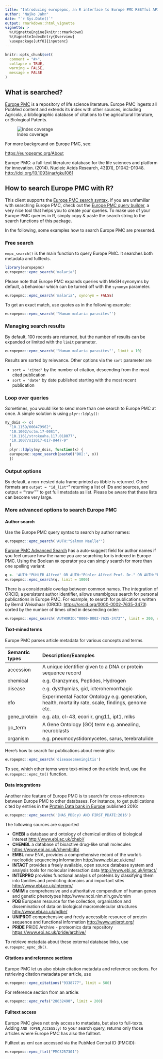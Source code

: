 ```yaml
---
title: "Introducing europepmc, an R interface to Europe PMC RESTful API"
author: "Najko Jahn"
date: "`r Sys.Date()`"
output: rmarkdown::html_vignette
vignette: >
  %\VignetteEngine{knitr::rmarkdown}
  %\VignetteIndexEntry{Overview}
  \usepackage[utf8]{inputenc}
---
```



```r
knitr::opts_chunk$set(
  comment = "#>",
  collapse = TRUE,
  warning = FALSE,
  message = FALSE
)
```

## What is searched?

[Europe PMC](http://europepmc.org/) is a repository of life science literature. Europe PMC ingests all PubMed content and extends its index with other sources, including Agricola, a bibliographic database of citations to the agricultural literature, or Biological Patents. 

![Index coverage](http://europepmc.org/wicket/resource/uk.bl.ukpmc.web.pages.faq.Help/images/EuropePMCContent-ver-4BB17F003F8F38DF2D3BBE48AB5896C6.png)

For more background on Europe PMC, see:

<https://europepmc.org/About>

Europe PMC: a full-text literature database for the life sciences and platform
for innovation. (2014). Nucleic Acids Research, 43(D1), D1042–D1048. <http://doi.org/10.1093/nar/gku1061>

## How to search Europe PMC with R?

This client supports the [Europe PMC search syntax](http://europepmc.org/Help#SSR). If you are unfamiliar with searching Europe PMC, check out the [Europe PMC query builder](https://europepmc.org/advancesearch), a very nice tool that helps you to create your queries. To make use of your Europe PMC queries in R, simply copy & paste the search string to the search functions of this package. 

In the following, some examples how to search Europe PMC are presented.

### Free search

`empc_search()` is the main function to query Europe PMC. It searches both metadata and fulltexts. 


```r
library(europepmc)
europepmc::epmc_search('malaria')
```

Please note that Europe PMC expands queries with MeSH synonyms by default, a behaviour which can be turned off with the `synonym` parameter. 

```r
europepmc::epmc_search('malaria', synonym = FALSE)
```

To get an exact match, use quotes as in the following example:

```r
europepmc::epmc_search('"Human malaria parasites"')
```

### Managing search results

By default, 100 records are returned, but the number of results can be expanded or limited with the `limit` parameter. 


```r
europepmc::epmc_search('"Human malaria parasites"', limit = 10)
```

Results are sorted by relevance. Other options via the `sort` parameter are 

- `sort = 'cited'` by the number of citation, descending from the most cited publication
- `sort = 'date'` by date published starting with the most recent publication

### Loop over queries

Sometimes, you would like to send more than one search to Europe PMC at once. A simple solution is using `plyr::ldply()`:

```r
my_dois <- c(
  "10.1159/000479962",
  "10.1002/sctm.17-0081",
  "10.1161/strokeaha.117.018077",
  "10.1007/s12017-017-8447-9"
  )
  plyr::ldply(my_dois, function(x) {
  europepmc::epmc_search(paste0("DOI:", x))
  })
```

### Output options

By default, a non-nested data frame printed as tibble is returned. 
Other formats are `output = "id_list"`" returning a list of IDs and sources, 
and output = "'raw'"" to get full metadata as list. Please be aware that these lists can become very large.

### More advanced options to search Europe PMC

#### Author search

Use the Europe PMC query syntax to search by author names:

```r
europepmc::epmc_search('AUTH:"Salmon Maelle"')
```

[Europe PMC Advanced Search](https://europepmc.org/advancesearch) has a auto-suggest field for author names if you feel unsure how the name you are searching for is indexed in Europe PMC. Using the Boolean `OR` operator you can simply search for more than one spelling variant:

```r
q <- 'AUTH:"PÜHLER Alfred" OR AUTH:"Pühler Alfred Prof. Dr." OR AUTH:"Puhler A"'
europepmc::epmc_search(q, limit = 1000)
```

There is a considerable overlap between common names. The integration of ORCID, a persistent author identifier, allows unambigous search for personal publications in Europe PMC. For example, to search for publications written by Bernd Weisshaar (ORCID: <https://orcid.org/0000-0002-7635-3473>) sorted by the number of times cited in descending order:

```r
europepmc::epmc_search('AUTHORID:"0000-0002-7635-3473"', limit = 200, sort = "cited")
```

#### Text-mined terms

Europe PMC parses article metadata for various concepts and terms.

|Semantic types |Description/Examples                                                                               |
|:--------------|:--------------------------------------------------------------------------------------------------|
|accession      |A unique identifier given to a DNA or protein sequence record                                      |
|chemical       |e.g. Granzymes, Peptides, Hydrogen                                                                 |
|disease        |e.g. dysthymias, gid, icterohemorrhagic                                                            |
|efo            |Experimental Factor Ontology e.g. generation, health, mortality rate, scale, findings, genome etc. |
|gene_protein   |e.g. atp, cl-43, ecoriir, gng11, ipt1, mlks                                                        |
|go_term        |A Gene Ontology (GO) term e.g. annealing, neuroblasts                                              |
|organism       |e.g. pneumocystidomycetes, sarus, terebratulide                                                    |

Here's how to search for publications about meningitis:

```r
europepmc::epmc_search('disease:meningitis')
```

To see, which other terms were text-mined on the article level, use the `europepmc::epmc_tm()` function.

#### Data integrations

Another nice feature of Europe PMC is to search for cross-references between Europe PMC to other databases. For instance, to get publications cited by
entries in the [Protein Data bank in Europe](https://www.ebi.ac.uk/pdbe/node/1) published 2016:

```r
europepmc::epmc_search('(HAS_PDB:y) AND FIRST_PDATE:2016')
```

The following sources are supported

- **CHEBI** a database and ontology of chemical entities of biological interest <http://www.ebi.ac.uk/chebi/>
- **CHEMBL** a database of bioactive drug-like small molecules <https://www.ebi.ac.uk/chembldb/>
- **EMBL** now ENA, provides a comprehensive record of the world's nucleotide sequencing information <http://www.ebi.ac.uk/ena/>
- **INTACT** provides a freely available, open source database system and analysis tools for molecular interaction data <http://www.ebi.ac.uk/intact/>
- **INTERPRO** provides functional analysis of proteins by classifying them into families and predicting domains and important sites <http://www.ebi.ac.uk/interpro/>
- **OMIM** a comprehensive and authoritative compendium of human genes and genetic phenotypes http://www.ncbi.nlm.nih.gov/omim
- **PDB** European resource for the collection, organisation and dissemination of data on biological macromolecular structures <http://www.ebi.ac.uk/pdbe/>
- **UNIPROT** comprehensive and freely accessible resource of protein sequence and functional information <http://www.uniprot.org/>
- **PRIDE** PRIDE Archive - proteomics data repository <https://www.ebi.ac.uk/pride/archive/>

To retrieve metadata about these external database links, use `europepmc_epmc_db()`. 

#### Citations and reference sections

Europe PMC let us also obtain citation metadata and reference sections. For retrieving citation metadata per article, use

```r
europepmc::epmc_citations("9338777", limit = 500)
```

For reference section from an article:

```r
europepmc::epmc_refs("28632490", limit = 200)
```

#### Fulltext access

Europe PMC gives not only access to metadata, but also to full-texts. Adding `AND (OPEN_ACCESS:y)` to your search query, returns only those articles where Europe PMC has also the fulltext.

Fulltext as xml can accessed via the PubMed Central ID (PMCID):

```r
europepmc::epmc_ftxt("PMC3257301")
```

